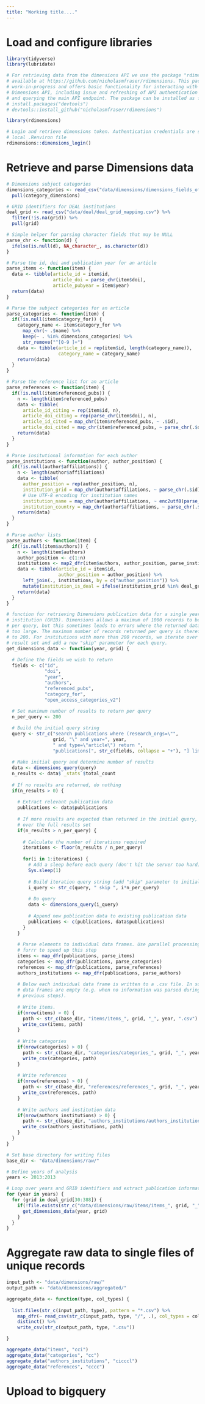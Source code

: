 ```yaml
---
title: "Working title...."
---
```


# Load and configure libraries

```r

library(tidyverse)
library(lubridate)

# For retrieving data from the dimensions API we use the package "rdimensions", 
# available at https://github.com/nicholasmfraser/rdimensions. This package is a 
# work-in-progress and offers basic functionality for interacting with the 
# Dimensions API, including issue and refreshing of API authentication tokens 
# and querying the main API endpoint. The package can be installed as follows:
# install.packages("devtools")
# devtools::install_github("nicholasmfraser/rdimensions")

library(rdimensions)

# Login and retrieve dimensions token. Authentication credentials are stored in 
# local .Renviron file
rdimensions::dimensions_login()

```

# Retrieve and parse Dimensions data

```r

# Dimensions subject categories
dimensions_categories <- read_csv("data/dimensions/dimensions_fields_of_research.csv") %>%
  pull(category_dimensions)

# GRID identifiers for DEAL institutions
deal_grid <- read_csv("data/deal/deal_grid_mapping.csv") %>%
  filter(!is.na(grid)) %>%
  pull(grid)

# Simple helper for parsing character fields that may be NULL 
parse_chr <- function(d) {
  ifelse(is.null(d), NA_character_, as.character(d))
}

# Parse the id, doi and publication year for an article
parse_items <- function(item) {
  data <- tibble(article_id = item$id,
                 article_doi = parse_chr(item$doi),
                 article_pubyear = item$year)
  return(data)
}

# Parse the subject categories for an article
parse_categories <- function(item) {
  if(!is.null(item$category_for)) {
    category_name <- item$category_for %>%
      map_chr(~ .$name) %>%
      keep(~ . %in% dimensions_categories) %>%
      str_remove("^[0-9 ]+")
    data <- tibble(article_id = rep(item$id, length(category_name)),
                   category_name = category_name)
    return(data)
  }
}

# Parse the reference list for an article
parse_references <- function(item) {
  if(!is.null(item$referenced_pubs)) {
    n <- length(item$referenced_pubs)
    data <- tibble(
      article_id_citing = rep(item$id, n),
      article_doi_citing = rep(parse_chr(item$doi), n),
      article_id_cited = map_chr(item$referenced_pubs, ~ .$id),
      article_doi_cited = map_chr(item$referenced_pubs, ~ parse_chr(.$doi)))
    return(data)
  }
}

# Parse insitutional information for each author
parse_institutions <- function(author, author_position) {
  if(!is.null(author$affiliations)) {
    n <- length(author$affiliations)
    data <- tibble(
      author_position = rep(author_position, n),
      institution_grid = map_chr(author$affiliations, ~ parse_chr(.$id)),
      # Use UTF-8 encoding for institution names
      institution_name = map_chr(author$affiliations, ~ enc2utf8(parse_chr(.$name))),
      institution_country = map_chr(author$affiliations, ~ parse_chr(.$country_code)))
    return(data)
  }
}

# Parse author lists
parse_authors <- function(item) {
  if(!is.null(item$authors)) {
    n <- length(item$authors)
    author_position <- c(1:n)
    institutions <- map2_dfr(item$authors, author_position, parse_institutions)
    data <- tibble(article_id = item$id,
                   author_position = author_position) %>% 
      left_join(., institutions, by = c("author_position")) %>%
      mutate(institution_is_deal = ifelse(institution_grid %in% deal_grid, T, F))
    return(data)
  }
}

# function for retrieving Dimensions publication data for a single year and
# institution (GRID). Dimensions allows a maximum of 1000 records to be returned
# per query, but this sometimes leads to errors where the returned data size is
# too large. The maximum number of records returned per query is therefore set
# to 200. For institutions with more than 200 records, we iterate over the 
# result set and add a new "skip" parameter for each query. 
get_dimensions_data <- function(year, grid) {
  
  # Define the fields we wish to return
  fields <- c("id",
              "doi",
              "year",
              "authors",
              "referenced_pubs",
              "category_for",
              "open_access_categories_v2")
  
  # Set maximum number of results to return per query
  n_per_query <- 200

  # Build the initial query string
  query <- str_c("search publications where (research_orgs=\"",
                 grid, "\" and year=", year, 
                 " and type=\"article\") return ",
                 "publications[", str_c(fields, collapse = "+"), "] limit ", n_per_query)
  
  # Make initial query and determine number of results
  data <- dimensions_query(query)
  n_results <- data$`_stats`$total_count
  
  # If no results are returned, do nothing
  if(n_results > 0) {
    
    # Extract relevant publication data
    publications <- data$publications
  
    # If more results are expected than returned in the initial query, iterate
    # over the full results set
    if(n_results > n_per_query) {
  
      # Calculate the number of iterations required
      iterations <- floor(n_results / n_per_query)
      
      for(i in 1:iterations) {
        # Add a sleep before each query (don't hit the server too hard)
        Sys.sleep(1)
        
        # Build iteration query string (add "skip" parameter to initial query string)
        i_query <- str_c(query, " skip ", i*n_per_query)
        
        # Do query
        data <- dimensions_query(i_query)
        
        # Append new publication data to existing publication data
        publications <- c(publications, data$publications)
      }
    }
    
    # Parse elements to individual data frames. Use parallel processing with
    # furrr to speed up this step
    items <- map_dfr(publications, parse_items)
    categories <- map_dfr(publications, parse_categories)
    references <- map_dfr(publications, parse_references)
    authors_institutions <- map_dfr(publications, parse_authors)
  
    # Below each individual data frame is written to a .csv file. In some cases, 
    # data frames are empty (e.g. when no information was parsed during the 
    # previous steps).
    
    # Write items. 
    if(nrow(items) > 0) {
      path <- str_c(base_dir, "items/items_", grid, "_", year, ".csv")
      write_csv(items, path)
    }
    
    # Write categories
    if(nrow(categories) > 0) {
      path <- str_c(base_dir, "categories/categories_", grid, "_", year, ".csv")
      write_csv(categories, path)
    }
    
    # Write references
    if(nrow(references) > 0) {
      path <- str_c(base_dir, "references/references_", grid, "_", year, ".csv")
      write_csv(references, path)
    }
    
    # Write authors and institution data
    if(nrow(authors_institutions) > 0) {
      path <- str_c(base_dir, "authors_institutions/authors_institutions_", grid, "_", year, ".csv")
      write_csv(authors_institutions, path)
    }
  }
}

# Set base directory for writing files
base_dir <- "data/dimensions/raw/"

# Define years of analysis
years <- 2013:2013

# Loop over years and GRID identifiers and extract publication information
for (year in years) {
  for (grid in deal_grid[30:388]) {
    if(!file.exists(str_c("data/dimensions/raw/items/items_", grid, "_", year, ".csv"))) {
      get_dimensions_data(year, grid)
    }
  }
}

```

# Aggregate raw data to single files of unique records

```r

input_path <- "data/dimensions/raw/"
output_path <- "data/dimensions/aggregated/"

aggregate_data <- function(type, col_types) {
  
  list.files(str_c(input_path, type), pattern = "*.csv") %>%
    map_dfr(~ read_csv(str_c(input_path, type, "/", .), col_types = col_types)) %>%
    distinct() %>%
    write_csv(str_c(output_path, type, ".csv"))

}

aggregate_data("items", "cci")
aggregate_data("categories", "cc")
aggregate_data("authors_institutions", "cicccl")
aggregate_data("references", "cccc")

```

# Upload to bigquery

